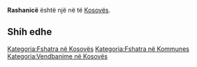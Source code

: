 {{Fshat në 
 | Emri                = Rashanicë
 | EmriAlt                = 
 | NAME_SHORT_FORM=      
 | NAME_GENERIC=      
 | NAME_SORT_NAME_RO=      RASHANICE
 | FULL_NAME_RO = Rashanicë
 | FULL_NAME_ND_RO=Rashanice
 | SORT_NAME_RG=RASHANICE
 | FULL_NAME_RG=Rashanicë
 | FULL_NAME_ND_RG=Rashanice
 | SRP_NAME_SHORT_FORM=      
 | SRP_NAME_GENERIC=      
 | SRP_NAME_SORT_NAME_RO=      
 | SRP_FULL_NAME_RO = 
 | SRP_FULL_NAME_ND_RO=
 | SRP_SORT_NAME_RG=
 | SRP_FULL_NAME_RG=
 | SRP_FULL_NAME_ND_RG=
 | Emri (Rasa dhanore) = 
 | Figura              = 
 | Shteti              = Kosovo
 | Komuna              = 
 | Kodi postar         = 
 | Sipërfaqja          = 

 | Popullsia           = 

 | Regj. i popullsisë  = 
 | Dend. e popullsisë  = 
 | Faqja zyrtare       = 
 <!--- Koordinatat ----> 
 | Gjerësia            = 42.146667
 | Gjatësia            = 21.257222
 | Lartësia            = 
}}
'''Rashanicë''' është një [[]] në [[]] të [[Kosovës]].

<!-- == Gjeografia == -->
<!-- == Historia == -->
<!-- == Demografia == -->
== Shih edhe ==
{{Komuna }}
{{Kosovo-Administrata-Cung}}

[[Kategoria:Fshatra në Kosovës]]
[[Kategoria:Fshatra në Kommunes ]]
[[Kategoria:Vendbanime në Kosovës]]